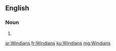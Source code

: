==English==

===Noun===
{{head|en|noun plural form}}

# {{plural of|Windian|lang=en}}

[[ar:Windians]]
[[fr:Windians]]
[[ku:Windians]]
[[mg:Windians]]